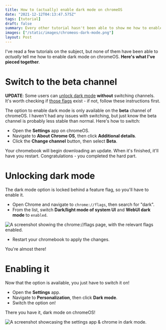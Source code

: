 ```yaml
---
title: How to (actually) enable dark mode on chromeOS
date: "2021-12-12T04:13:47.575Z"
tags: [tutorial]
draft: false
summary: Every other tutorial hasn't been able to show me how to enable it, so I made one myself!
images: ["/static/images/chromeos-dark-mode.png"]
layout: Post
---
```


I've read a few tutorials on the subject, but none of them have been able to _actually_ tell me how to enable dark mode on chromeOS. **Here's what I've pieced together**.

# Switch to the beta channel

**UPDATE**: Some users can [unlock dark mode](#unlocking-dark-mode) **without** switching channels. It's worth checking if [those flags](#unlocking-dark-mode) exist - if not, follow these instructions first.

The option to enable dark mode is only available on the **beta** channel of chromeOS. I haven't had any issues with switching, but just know the beta channel is probably less stable than normal. Here's how to switch:

-   Open the **Settings** app on chromeOS.
-   Navigate to **About Chrome OS**, then click **Additional details**.
-   Click the **Change channel** button, then select **Beta**.

Your chromebook will begin downloading an update. When it's finished, it'll have you restart. Congratulations - you completed the hard part.

# Unlocking dark mode

The dark mode option is locked behind a feature flag, so you'll have to enable it.

-   Open Chrome and navigate to `chrome://flags`, then search for "dark".
-   From the list, switch **Dark/light mode of system UI** and **WebUI dark mode** to `enabled`.

![A screenshot showing the chrome://flags page, with the relevant flags enabled.](/static/images/dark-mode-flags.png)

-   Restart your chromebook to apply the changes.

You're almost there!

# Enabling it

Now that the option is available, you just have to switch it on!

-   Open the **Settings** app.
-   Navigate to **Personalization**, then click **Dark mode**.
-   Switch the option on!

There you have it, dark mode on chromeOS!

![A screenshot showcasing the settings app & chrome in dark mode.](/static/images/chromeos-dark-mode.png)
